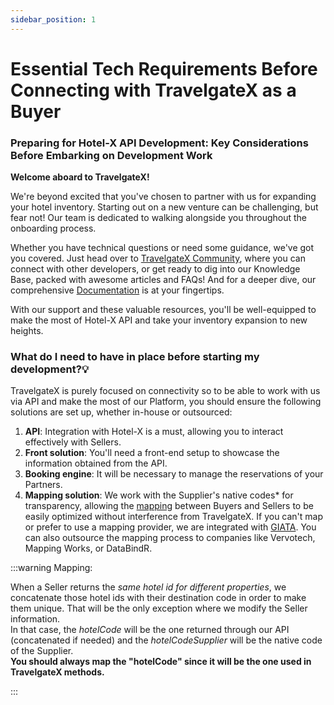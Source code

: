 ```yaml
---
sidebar_position: 1
---
```


# Essential Tech Requirements Before Connecting with TravelgateX as a Buyer

### Preparing for Hotel-X API Development: Key Considerations Before Embarking on Development Work

**Welcome aboard to TravelgateX!**

We're beyond excited that you've chosen to partner with us for expanding your hotel inventory. Starting out on a new venture can be challenging, but fear not! Our team is dedicated to walking alongside you throughout the onboarding process.

Whether you have technical questions or need some guidance, we've got you covered. Just head over to [TravelgateX Community](https://community.travelgatex.com/), where you can connect with other developers, or get ready to dig into our Knowledge Base, packed with awesome articles and FAQs! And for a deeper dive, our comprehensive [Documentation](https://docs.travelgatex.com/connectiontypesbuyers/hotel-x/) is at your fingertips.

With our support and these valuable resources, you'll be well-equipped to make the most of Hotel-X API and take your inventory expansion to new heights.

### What do I need to have in place before starting my development?💡

TravelgateX is purely focused on connectivity so to be able to work with us via API and make the most of our Platform, you should ensure the following solutions are set up, whether in-house or outsourced:

1. **API**: Integration with Hotel-X is a must, allowing you to interact effectively with Sellers.
1. **Front solution**: You'll need a front-end setup to showcase the information obtained from the API.
1. **Booking engine**: It will be necessary to manage the reservations of your Partners.
1. **Mapping solution**: We work with the Supplier's native codes* for transparency, allowing the [mapping](https://knowledge.travelgate.com/content-mapping) between Buyers and Sellers to be easily optimized without interference from TravelgateX. If you can't map or prefer to use a mapping provider, we are integrated with [GIATA](https://knowledge.travelgate.com/giata-solutions). You can also outsource the mapping process to companies like Vervotech, Mapping Works, or DataBindR.


:::warning Mapping:

When a Seller returns the *same hotel id for different properties*, we concatenate those hotel ids with their destination code in order to make them unique. That will be the only exception where we modify the Seller information.  
In that case, the *hotelCode* will be the one returned through our API (concatenated if needed) and the *hotelCodeSupplier* will be the native code of the Supplier.  
**You should always map the "hotelCode" since it will be the one used in TravelgateX methods.**

:::

<TipContactCustomerCare/>